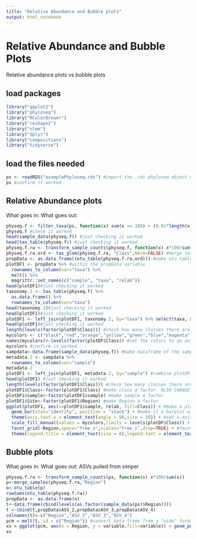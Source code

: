 ```yaml
---
title: "Relative Abundance and Bubble plots"
output: html_notebook
---
```


# Relative Abundance and Bubble Plots
Relative abundance plots vs bubble plots

## load packages
```r
library("ggplot2")
library("phyloseq")
library("RColorBrewer")
library("reshape2")
library("nlme")
library("dplyr")
library("compositions")
library("tidyverse")
```

## load the files needed
```r
ps <- readRDS("examplePhyloseq.rds") #import the .rds phyloseq object made in the intro to phyloseq notebook
ps #confirm it worked
```

## Relative Abundance plots
What goes in:
What goes out:
```r
physeq.f <- filter_taxa(ps, function(x) sum(x >= 100) > (0.01*length(x)), prune = TRUE) #filter out super small numbers
physeq.f #check it worked
head(sample_data(physeq.f)) #just checking it worked
head(tax_table(physeq.f)) #just checking it worked
physeq.f.ra <- transform_sample_counts(physeq.f, function(x) x*100/sum(x)) #transform data from raw abundance to relative abundance
physeq.f.ra.ord <- tax_glom(physeq.f.ra, "Class",NArm=FALSE) #merge taxa on the class level, so that there's only 1 value for each Class CHANGE HERE IF YOU WANT A DIFFERENT TAXONOMIC LEVEL
propData <- as.data.frame((otu_table(physeq.f.ra.ord))) #make otu table a dataframe
plotDF1 <- propData %>% #within the propData variable
  rownames_to_column(var="taxa") %>% 
  melt() %>% 
  magrittr::set_names(c("sample", "taxa", "relab"))
head(plotDF1)#just checking it worked
taxonomy.2 <- tax_table(physeq.f) %>%
  as.data.frame() %>%
  rownames_to_column(var="taxa")
head(taxonomy.2)#just checking it worked
head(plotDF1)#just checking it worked
plotDF1 <- left_join(plotDF1, taxonomy.2, by="taxa") %>% select(taxa, sample, relab, Class) #combine dataframes merging by taxa, with the columns listed in select. ALSO CHANGE CLASS HERE IF YOU WANT A DIFFERENT TAXONOMIC RANK
head(plotDF1)#just checking it worked
length(levels(factor(plotDF$Class))) #check how many classes there are
mycolors <- c("black","red","orange","yellow","green","blue","magenta","darkorchid4") #make a list of colors the same length as the number of classes
names(mycolors)<-levels(factor(plotDF$Class)) #set the colors to an associated taxonomic rank. ALSO CHANGE CLASS HERE IF YOU WANT A DIFFERENT TAXONOMIC RANK
mycolors #confirm it worked
sampdata<-data.frame(sample_data(physeq.f)) #make dataframe of the sample data
metadata.2 <- sampdata %>%
  rownames_to_column(var="sample")
metadata.2
plotDF1 <- left_join(plotDF1, metadata.2, by="sample") #combine plotDF1 and metadata.2 by sample name
head(plotDF1) #just checking it worked
length(levels(factor(plotDF1$Class))) #check how many classes there are. ALSO CHANGE CLASS HERE IF YOU WANT A DIFFERENT TAXONOMIC RANK
plotDF1$Class<-factor(plotDF1$Class) #make class a factor. ALSO CHANGE CLASS HERE IF YOU WANT A DIFFERENT TAXONOMIC RANK
plotDF1$sample<-factor(plotDF1$sample) #make sample a factor
plotDF1$Site<-factor(plotDF1$Region) #make Region a factor
ggplot(plotDF1, aes(x=plotDF1$sample, relab, fill=Class)) + #make a plot with genotype/sample name on the x-axis, relative abundance on the y-axis, and color filled by Class. ALSO CHANGE CLASS HERE IF YOU WANT A DIFFERENT TAXONOMIC RANK
  geom_bar(stat="identity", position = "stack") + #make it a barplot with classes stacked on top of each other
  theme(axis.text.x = element_text(angle = 90,size = 10)) + #set x-axis labels to be oriented vertically, and set the size of the text to 10
  scale_fill_manual(values = mycolors,limits = levels(plotDF$Class)) + #set the colors being filled in by class to the mycolors variable made earlier
  facet_grid(~Region,space="free_x",scales="free_x",drop=TRUE) + #facet wrap (separate out) by Region
  theme(legend.title = element_text(size = 8),legend.text = element_text(size = 6),legend.position = "bottom") #set legent title size to 8 and legend text size to 6
```


## Bubble plots
What goes in:
What goes out:
ASVs pulled from simper
```r
physeq.f.ra <- transform_sample_counts(ps, function(x) x*100/sum(x))
p<-merge_samples(physeq.f.ra,"Region")
o<-otu_table(p)
rowSums(otu_table(physeq.f.ra))
propData <- as.data.frame(o)
t<-data.frame(cbind(levels(as.factor(sample_data(ps)$Region))))
t <-cbind(t,propData$ASV_2,propData$ASV_3,propData$ASV_4)
colnames(t)<-c("Region","ASV_2","ASV_3","ASV_4")
pcm = melt(t, id = c("Region")) #convert data frame from a "wide" format to a "long" format
xx = ggplot(pcm, aes(x = Region, y = variable,fill=variable)) + geom_point(aes(size = as.numeric(value)), alpha = 0.75, shape = 21) +  scale_size_continuous(limits = c(0.000001, 100), range = c(.5,10), breaks = c(1,25,50,75)) +  labs( x= "", y = "", size = "Abundance", fill = "Region")  +  theme(legend.key=element_blank(), axis.text.x = element_text(colour = "black", size = 12, face = "bold", angle = 90, vjust = 0.3, hjust = 1), axis.text.y = element_text(colour = "black", face = "bold", size = 11), legend.text = element_text(size = 10, face ="bold", colour ="black"), legend.title = element_text(size = 12, face = "bold"), panel.background = element_blank(), panel.border = element_rect(colour = "black", fill = NA, size = 1.2), legend.position = "right") + scale_y_discrete(limits = rev(levels(pcm$variable)))
xx
```


